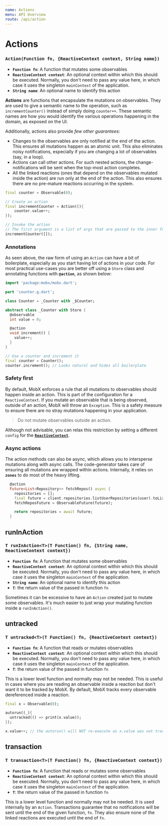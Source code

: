 ```yaml
---
name: Actions
menu: API Overview
route: /api/action
---
```


# Actions

### `Action(Function fn, {ReactiveContext context, String name})`

- **`Function fn`**: A function that mutates some observables
- **`ReactiveContext context`**: An optional context within which this should be executed. Normally, you don't need to pass any value here, in which case it uses the singleton `mainContext` of the application.
- **`String name`**: An optional name to identify this action

**Actions** are functions that encapsulate the mutations on observables. They are used to give a semantic name to the operation, such as `incrementCounter()` instead of simply doing `counter++`. These semantic names are how you would identify the various operations happening in the domain, as exposed on the UI.

Additionally, actions also provide _few other guarantees_:

- Changes to the observables are only notified at the end of the action. This ensures all mutations happen as an atomic unit. This also eliminates noisy notifications, especially if you are changing a lot of observables (say, in a loop).
- Actions can call other actions. For such nested actions, the change-notifications will be sent when the top-most action completes.
- All the linked reactions (ones that depend on the observables mutated inside the action) are run only at the end of the action. This also ensures there are no pre-mature reactions occurring in the system.

```dart
final counter = Observable(0);

// Create an action
final incrementCounter = Action((){
    counter.value++;
});

// Invoke the action
// The first argument is a list of args that are passed to the inner function, which is empty in this case
incrementCounter([]);
```

### Annotations

As seen above, the raw form of using an `Action` can have a bit of boilerplate, especially as you start having lot of actions in your code. For most practical use-cases you are better off using a `Store` class and annotating functions with **`@action`**, as shown below:

```dart
import 'package:mobx/mobx.dart';

part 'counter.g.dart';

class Counter = _Counter with _$Counter;

abstract class _Counter with Store {
  @observable
  int value = 0;

  @action
  void increment() {
    value++;
  }
}

// Use a counter and increment it
final counter = Counter();
counter.increment(); // Looks natural and hides all boilerplate
```

### Safety first

By default, MobX enforces a rule that all mutations to observables should happen inside an action. This is part of the configuration for a `ReactiveContext`. If you mutate an observable that is being observed, outside of an action, MobX will throw an `Exception`. This is a safety measure to ensure there are no stray mutations happening in your application.

> Do not mutate observables outside an action.

Although not advisable, you can relax this restriction by setting a different `config` for the [**`ReactiveContext`**](/api/context#reactivecontext).

### Async actions

The action methods can also be async, which allows you to intersperse mutations along with async calls. The code-generator takes care of ensuring all mutations are wrapped within actions. Internally, it relies on **`zones`** to do most of the heavy lifting.

```dart
  @action
  Future<List<Repository>> fetchRepos() async {
    repositories = [];
    final future = client.repositories.listUserRepositories(user).toList();
    fetchReposFuture = ObservableFuture(future);

    return repositories = await future;
  }

```

## runInAction

### `T runInAction<T>(T Function() fn, {String name, ReactiveContext context})`

- **`Function fn`**: A function that mutates some observables
- **`ReactiveContext context`**: An optional context within which this should be executed. Normally, you don't need to pass any value here, in which case it uses the singleton `mainContext` of the application.
- **`String name`**: An optional name to identify this action
- **`T`**: the return value of the passed in function `fn`

Sometimes it can be excessive to have an `Action` created just to mutate some observables. It's much easier to just wrap your mutating function inside a `runInAction()`.

## untracked

### `T untracked<T>(T Function() fn, {ReactiveContext context})`

- **`Function fn`**: A function that reads or mutates observables
- **`ReactiveContext context`**: An optional context within which this should be executed. Normally, you don't need to pass any value here, in which case it uses the singleton `mainContext` of the application.
- **`T`**: the return value of the passed in function `fn`

This is a lower level function and normally may not be needed. This is useful in cases where you are reading an observable inside a reaction but don't want it to be tracked by MobX. By default, MobX tracks every observable dereferenced inside a reaction.

```dart
final x = Observable(0);

autorun((_){
  untracked(() => print(x.value));
});

x.value++; // the autorun() will NOT re-execute as x.value was not tracked
```

## transaction

### `T transaction<T>(T Function() fn, {ReactiveContext context})`

- **`Function fn`**: A function that reads or mutates some observables
- **`ReactiveContext context`**: An optional context within which this should be executed. Normally, you don't need to pass any value here, in which case it uses the singleton `mainContext` of the application.
- **`T`**: the return value of the passed in function `fn`

This is a lower level function and normally may not be needed. It is used internally by an `Action`. Transactions guarantee that no notifications will be sent until the end of the given function, `fn`. They also ensure none of the linked reactions are executed until the end of `fn`.
